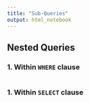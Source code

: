 ```yaml
---
title: "Sub-Queries"
output: html_notebook
---
```


## Nested Queries

### 1. Within `WHERE` clause

```sql
```

### 1. Within `SELECT` clause


